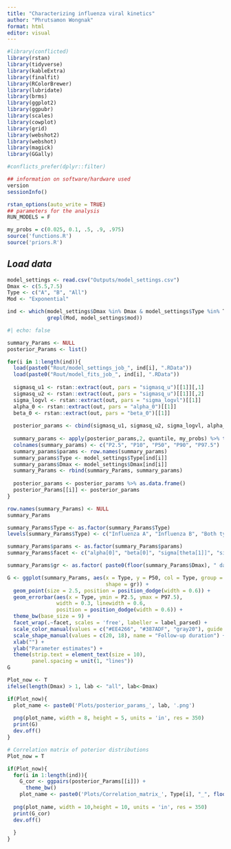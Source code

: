 ```yaml
---
title: "Characterizing influenza viral kinetics"
author: "Phrutsamon Wongnak"
format: html
editor: visual
---
```


```r
#library(conflicted)
library(rstan)
library(tidyverse)
library(kableExtra)
library(finalfit)
library(RColorBrewer)
library(lubridate)
library(brms)
library(ggplot2)
library(ggpubr)
library(scales)
library(cowplot)
library(grid)
library(webshot2)
library(webshot)
library(magick)
library(GGally)

#conflicts_prefer(dplyr::filter)

## information on software/hardware used
version
sessionInfo()

rstan_options(auto_write = TRUE)
## parameters for the analysis
RUN_MODELS = F

my_probs = c(0.025, 0.1, .5, .9, .975)
source('functions.R')
source('priors.R')
```

## *Load data*

```r
model_settings <- read.csv("Outputs/model_settings.csv")
Dmax <- c(5.5,7.5)
Type <- c("A", "B", "All")
Mod <- "Exponential"

ind <- which(model_settings$Dmax %in% Dmax & model_settings$Type %in% Type &
             grepl(Mod, model_settings$mod))
```

```r
#| echo: false

summary_Params <- NULL
posterior_Params <- list()

for(i in 1:length(ind)){
  load(paste0("Rout/model_settings_job_", ind[i], ".RData"))
  load(paste0("Rout/model_fits_job_", ind[i], ".RData"))  
  
  sigmasq_u1 <- rstan::extract(out, pars = "sigmasq_u")[[1]][,1] 
  sigmasq_u2 <- rstan::extract(out, pars = "sigmasq_u")[[1]][,2]
  sigma_logvl <- rstan::extract(out, pars = "sigma_logvl")[[1]] 
  alpha_0 <- rstan::extract(out, pars = "alpha_0")[[1]] 
  beta_0 <- rstan::extract(out, pars = "beta_0")[[1]] 
  
  posterior_params <- cbind(sigmasq_u1, sigmasq_u2, sigma_logvl, alpha_0, beta_0)
  
  summary_params <- apply(posterior_params,2, quantile, my_probs) %>% t() %>% as.data.frame()
  colnames(summary_params) <- c("P2.5", "P10", "P50", "P90", "P97.5")
  summary_params$params <- row.names(summary_params)
  summary_params$Type <- model_settings$Type[ind[i]]
  summary_params$Dmax <- model_settings$Dmax[ind[i]]
  summary_Params <- rbind(summary_Params, summary_params)
  
  posterior_params <- posterior_params %>% as.data.frame()
  posterior_Params[[i]] <- posterior_params
}

row.names(summary_Params) <- NULL
summary_Params
```

```r
summary_Params$Type <- as.factor(summary_Params$Type)
levels(summary_Params$Type) <- c("Influenza A", "Influenza B", "Both types")

summary_Params$params <- as.factor(summary_Params$params)
summary_Params$facet <- c("alpha[0]", "beta[0]", "sigma[theta[1]]", "sigma[theta[2]]", "sigma[VL]")[as.numeric(summary_Params$params)]

summary_Params$gr <- as.factor( paste0(floor(summary_Params$Dmax), " days" ))

```

```r
G <- ggplot(summary_Params, aes(x = Type, y = P50, col = Type, group = gr,
                                shape = gr)) +
  geom_point(size = 2.5, position = position_dodge(width = 0.6)) +
  geom_errorbar(aes(x = Type, ymin = P2.5, ymax = P97.5),
                width = 0.3, linewidth = 0.6,
                position = position_dodge(width = 0.6)) +
  theme_bw(base_size = 9) +
  facet_wrap(.~facet, scales = 'free', labeller = label_parsed) +
  scale_color_manual(values = c("#EE4266", "#387ADF", "gray20"), guide = NULL) +
  scale_shape_manual(values = c(20, 18), name = "Follow-up duration") +
  xlab("") +
  ylab("Parameter estimates") +
  theme(strip.text = element_text(size = 10),
        panel.spacing = unit(1, "lines")) 
G
```

```r
Plot_now <- T
ifelse(length(Dmax) > 1, lab <- "all", lab<-Dmax)

if(Plot_now){
  plot_name <- paste0('Plots/posterior_params_', lab, '.png')
  
  png(plot_name, width = 8, height = 5, units = 'in', res = 350)
  print(G)
  dev.off()  
}
```

```r
# Correlation matrix of poterior distributions
Plot_now = T

if(Plot_now){
  for(i in 1:length(ind)){
    G_cor <- ggpairs(posterior_Params[[i]]) +
      theme_bw()
    plot_name <- paste0('Plots/Correlation_matrix_', Type[i], "_", floor(Dmax), '.png')
  
  png(plot_name, width = 10,height = 10, units = 'in', res = 350)
  print(G_cor)
  dev.off() 
    
  }
}
```
